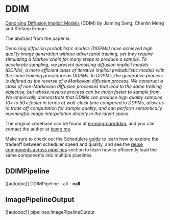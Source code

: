 <!--Copyright 2023 The HuggingFace Team. All rights reserved.

Licensed under the Apache License, Version 2.0 (the "License"); you may not use this file except in compliance with
the License. You may obtain a copy of the License at

http://www.apache.org/licenses/LICENSE-2.0

Unless required by applicable law or agreed to in writing, software distributed under the License is distributed on
an "AS IS" BASIS, WITHOUT WARRANTIES OR CONDITIONS OF ANY KIND, either express or implied. See the License for the
specific language governing permissions and limitations under the License.
-->

# DDIM

[Denoising Diffusion Implicit Models](https://huggingface.co/papers/2010.02502) (DDIM) by Jiaming Song, Chenlin Meng and Stefano Ermon.

The abstract from the paper is:

*Denoising diffusion probabilistic models (DDPMs) have achieved high quality image generation without adversarial training, yet they require simulating a Markov chain for many steps to produce a sample. To accelerate sampling, we present denoising diffusion implicit models (DDIMs), a more efficient class of iterative implicit probabilistic models with the same training procedure as DDPMs. In DDPMs, the generative process is defined as the reverse of a Markovian diffusion process. We construct a class of non-Markovian diffusion processes that lead to the same training objective, but whose reverse process can be much faster to sample from. We empirically demonstrate that DDIMs can produce high quality samples 10× to 50× faster in terms of wall-clock time compared to DDPMs, allow us to trade off computation for sample quality, and can perform semantically meaningful image interpolation directly in the latent space.*

The original codebase can be found at [ermongroup/ddim](https://github.com/ermongroup/ddim), and you can contact the author at [tsong.me](https://tsong.me/).

<Tip>

Make sure to check out the Schedulers [guide](/using-diffusers/schedulers) to learn how to explore the tradeoff between scheduler speed and quality, and see the [reuse components across pipelines](/using-diffusers/loading#reuse-components-across-pipelines) section to learn how to efficiently load the same components into multiple pipelines.

</Tip>

## DDIMPipeline
[[autodoc]] DDIMPipeline
	- all
	- __call__

## ImagePipelineOutput
[[autodoc]] pipelines.ImagePipelineOutput